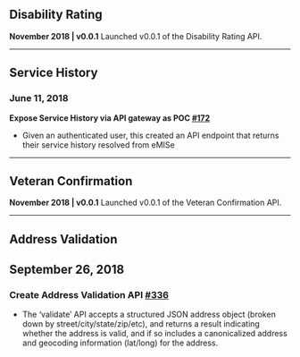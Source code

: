 <div id="disability_rating" />

## Disability Rating

**November 2018 | v0.0.1**
Launched v0.0.1 of the Disability Rating API.

---

<div id="service_history" />

## Service History

### **June 11, 2018** 
**Expose Service History via API gateway as POC [#172](https://github.com/department-of-veterans-affairs/vets-contrib/issues/172)**
- Given an authenticated user, this created an API endpoint that returns their service history resolved from eMISe

---

<div id="veteran_confirmation" />

## Veteran Confirmation

**November 2018 | v0.0.1**
Launched v0.0.1 of the Veteran Confirmation API.

---

<div id="address_validation" />

## Address Validation

## September 26, 2018
### Create Address Validation API [#336](https://github.com/department-of-veterans-affairs/vets-contrib/commit/646a1c45df3c58f361ea523afc9e772dfa07999a)

*   The ‘validate’ API accepts a structured JSON address object (broken down by street/city/state/zip/etc), and returns a result indicating whether the address is valid, and if so includes a canonicalized address and geocoding information (lat/long) for the address.

